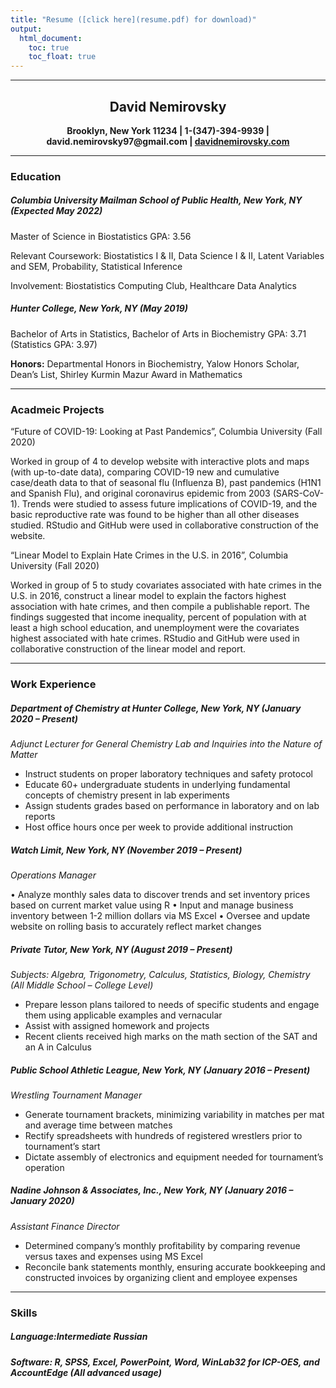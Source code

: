 ```yaml
---
title: "Resume ([click here](resume.pdf) for download)"
output: 
  html_document:
    toc: true
    toc_float: true
---
```

***

<div align = "center">
## **David Nemirovsky**

**Brooklyn, New York 11234 | 1-(347)-394-9939 | david.nemirovsky97@gmail.com | [davidnemirovsky.com](davidnemirovsky.com)**

***

<div align = "left">
### **Education**

##### **Columbia University Mailman School of Public Health**, New York, NY (Expected May 2022)

Master of Science in Biostatistics GPA: 3.56

Relevant Coursework: Biostatistics I & II, Data Science I & II, Latent Variables and SEM, Probability, Statistical Inference

Involvement: Biostatistics Computing Club, Healthcare Data Analytics

##### **Hunter College**, New York, NY (May 2019)

Bachelor of Arts in Statistics, Bachelor of Arts in Biochemistry GPA: 3.71 (Statistics GPA: 3.97)

**Honors:** Departmental Honors in Biochemistry, Yalow Honors Scholar, Dean’s List, Shirley Kurmin Mazur Award in Mathematics

***

### **Acadmeic Projects**

“Future of COVID-19: Looking at Past Pandemics”, Columbia University (Fall 2020)

Worked in group of 4 to develop website with interactive plots and maps (with up-to-date data), comparing COVID-19 new and cumulative case/death data to that of seasonal flu (Influenza B), past pandemics (H1N1 and Spanish Flu), and original coronavirus epidemic from 2003 (SARS-CoV-1). Trends were studied to assess future implications of COVID-19, and the basic reproductive rate was found to be higher than all other diseases studied. RStudio and GitHub were used in collaborative construction of the website.

“Linear Model to Explain Hate Crimes in the U.S. in 2016”, Columbia University (Fall 2020)

Worked in group of 5 to study covariates associated with hate crimes in the U.S. in 2016, construct a linear model to explain the factors highest association with hate crimes, and then compile a publishable report. The findings suggested that income inequality, percent of population with at least a high school education, and unemployment were the covariates highest associated with hate crimes. RStudio and GitHub were used in collaborative construction of the linear model and report.

***

### **Work Experience**

##### **Department of Chemistry at Hunter College**, New York, NY (January 2020 – Present)

*Adjunct Lecturer for General Chemistry Lab and Inquiries into the Nature of Matter*

+	Instruct students on proper laboratory techniques and safety protocol
+	Educate 60+ undergraduate students in underlying fundamental concepts of chemistry present in lab experiments 
+	Assign students grades based on performance in laboratory and on lab reports
+	Host office hours once per week to provide additional instruction 

##### **Watch Limit**, New York, NY	(November 2019 – Present)

*Operations Manager*

•	Analyze monthly sales data to discover trends and set inventory prices based on current market value using R
•	Input and manage business inventory between 1-2 million dollars via MS Excel
•	Oversee and update website on rolling basis to accurately reflect market changes

##### **Private Tutor**, New York, NY (August 2019 – Present)

*Subjects: Algebra, Trigonometry, Calculus, Statistics, Biology, Chemistry (All Middle School – College Level)*

+	Prepare lesson plans tailored to needs of specific students and engage them using applicable examples and vernacular
+	Assist with assigned homework and projects
+	Recent clients received high marks on the math section of the SAT and an A in Calculus

##### **Public School Athletic League**, New York, NY (January 2016 – Present)

*Wrestling Tournament Manager*

+	Generate tournament brackets, minimizing variability in matches per mat and average time between matches
+	Rectify spreadsheets with hundreds of registered wrestlers prior to tournament’s start
+	Dictate assembly of electronics and equipment needed for tournament’s operation

##### **Nadine Johnson & Associates, Inc.**, New York, NY (January 2016 – January 2020)

*Assistant Finance Director*

+	Determined company’s monthly profitability by comparing revenue versus taxes and expenses using MS Excel
+	Reconcile bank statements monthly, ensuring accurate bookkeeping and constructed invoices by organizing client and employee expenses

***

### **Skills**

##### **Language:**Intermediate Russian

##### **Software:** R, SPSS, Excel, PowerPoint, Word,  WinLab32 for ICP-OES, and AccountEdge (All advanced usage)